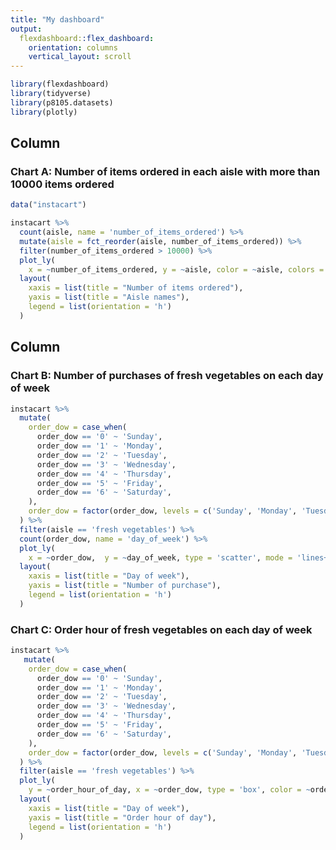 ```yaml
---
title: "My dashboard"
output: 
  flexdashboard::flex_dashboard:
    orientation: columns
    vertical_layout: scroll
---
```


```r
library(flexdashboard)
library(tidyverse)
library(p8105.datasets)
library(plotly)
```

Column {data-width=600}
-----------------------------------------------------------------------

### Chart A: Number of items ordered in each aisle with more than 10000 items ordered

```r
data("instacart")

instacart %>% 
  count(aisle, name = 'number_of_items_ordered') %>%
  mutate(aisle = fct_reorder(aisle, number_of_items_ordered)) %>% 
  filter(number_of_items_ordered > 10000) %>%
  plot_ly(
    x = ~number_of_items_ordered, y = ~aisle, color = ~aisle, colors = "BrBG", type = 'bar') %>%
  layout(
    xaxis = list(title = "Number of items ordered"),
    yaxis = list(title = "Aisle names"),
    legend = list(orientation = 'h')
  )
```

Column {data-width=400}
-----------------------------------------------------------------------

### Chart B: Number of purchases of fresh vegetables on each day of week

```r
instacart %>% 
  mutate(
    order_dow = case_when(
      order_dow == '0' ~ 'Sunday',
      order_dow == '1' ~ 'Monday',
      order_dow == '2' ~ 'Tuesday',
      order_dow == '3' ~ 'Wednesday',
      order_dow == '4' ~ 'Thursday',
      order_dow == '5' ~ 'Friday',
      order_dow == '6' ~ 'Saturday',
    ),
    order_dow = factor(order_dow, levels = c('Sunday', 'Monday', 'Tuesday', 'Wednesday', 'Thursday', 'Friday', 'Saturday'))
  ) %>% 
  filter(aisle == 'fresh vegetables') %>% 
  count(order_dow, name = 'day_of_week') %>% 
  plot_ly(
    x = ~order_dow,  y = ~day_of_week, type = 'scatter', mode = 'lines+markers') %>%
  layout(
    xaxis = list(title = "Day of week"),
    yaxis = list(title = "Number of purchase"),
    legend = list(orientation = 'h')
  )
```

### Chart C: Order hour of fresh vegetables on each day of week

```r
instacart %>% 
   mutate(
    order_dow = case_when(
      order_dow == '0' ~ 'Sunday',
      order_dow == '1' ~ 'Monday',
      order_dow == '2' ~ 'Tuesday',
      order_dow == '3' ~ 'Wednesday',
      order_dow == '4' ~ 'Thursday',
      order_dow == '5' ~ 'Friday',
      order_dow == '6' ~ 'Saturday',
    ),
    order_dow = factor(order_dow, levels = c('Sunday', 'Monday', 'Tuesday', 'Wednesday', 'Thursday', 'Friday', 'Saturday'))
  ) %>% 
  filter(aisle == 'fresh vegetables') %>% 
  plot_ly(
    y = ~order_hour_of_day, x = ~order_dow, type = 'box', color = ~order_dow) %>%
  layout(
    xaxis = list(title = "Day of week"),
    yaxis = list(title = "Order hour of day"),
    legend = list(orientation = 'h')
  )
```

